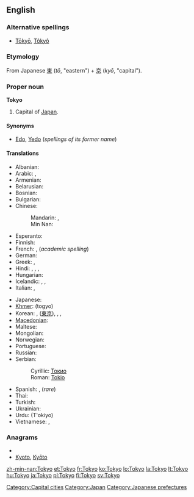 {{wikipedia}}
{{also|tokyō|tōkyo|tōkyō|Tōkyō}}
==English==

===Alternative spellings===
* [[Tōkyō]], [[Tôkyô]]

===Etymology===
From Japanese [[東]] (''tō'', "eastern") + [[京]] (''kyō'', "capital").

===Proper noun===
'''Tokyo'''

# Capital of [[Japan]].

====Synonyms====
* [[Edo]], [[Yedo]] (''spellings of its former name'')

====Translations====
{{trans-top|capital of Japan}}
* Albanian: {{t-|sq|Tokio|xs=Albanian}}
* Arabic: {{t-|ar|طوكيو|m|tr=Tuukyu}},  {{t|ar|توكيو|m|tr=tuukyu}}
* Armenian: {{t-|hy|Տոկիո|tr=Tokio}}
* Belarusian: {{t|be|Токіё|m|tr=Tókijo|xs=Belarusian}}
* Bosnian: {{t-|bs|Tokio|m}}
* Bulgarian: {{t-|bg|Токио|m}}
* Chinese:
*: Mandarin: {{t-|cmn|東京|sc=Hani}}, {{t-|cmn|东京|tr=Dōngjīng|sc=Hani}}
*: Min Nan: {{t|nan|Tang-kiaⁿ|xs=Min Nan}}
* Esperanto: {{t-|eo|Tokio|xs=Esperanto}}
* Finnish: {{t+|fi|Tokio}}
* French: {{t+|fr|Tokyo}}, (''academic spelling'') {{t+|fr|Tōkyō}}
* German: {{t+|de|Tokio}}
* Greek: {{t-|el|Τόκιο|n|tr=Tókio}}, {{t-|el|Τόκυο|n|tr=Tókyo}}
* Hindi: {{t|hi|टोक्यो|tr=T'okyo|xs=Hindi}}, {{t|hi|टोकियो|tr=T'okiyo|xs=Hindi}}, {{t|hi|तोक्यो|tr=Tokyo|xs=Hindi}}, {{t|hi|तोकियो|tr=Tokiyo|xs=Hindi}}
* Hungarian: {{t+|hu|Tokió}}
* Icelandic: {{t-|is|Tokyo}}, {{t|is|Tókýó}}, {{t|is|Tókíó}}
* Italian: {{t-|it|Tokyo|f}}, {{t-|it|Tokio}}
{{trans-mid}}
* Japanese: {{t+|ja|東京|tr=とうきょう, Tōkyō}}
* [[Khmer]]: {{Khmr|[[តូក្យូ]]}} (togyo)
* Korean: {{t+|ko|도쿄|tr=Dokyo|sc=Hang}}, {{t|ko|동경|tr=Donggyeong|sc=Hang}} ([[東京]]), {{t|ko|토쿄|tr=Tokyo|sc=Hang}}, {{t|ko|토오쿄오|tr=Tookyoo|sc=Hang}}, {{t|ko|토우쿄우|tr=Toukyou|sc=Hang}}
* [[Macedonian]]: {{t-|mk|Токио|m|tr=Tókio}}
* Maltese: {{t|mt|Tokjo|xs=Maltese}}
* Mongolian: {{t-|mn|Токио|tr=Tokio|sc=Cyrl|xs=Mongolian}}
* Norwegian: {{t-|no|Tokyo}}
* Portuguese: {{t|pt|Tóquio|m}}
* Russian: {{t-|ru|Токио|m|tr=Tókio}} {{indeclinable}}
* Serbian:
*: Cyrillic: [[Токио#Serbian|Токио]] {{m}}
*: Roman: [[Tokio#Serbian|Tokio]] {{m}}
* Spanish: {{t+|es|Tokio}}, (''rare'') {{t-|es|Tokyo|m}}
* Thai: {{t+|th|โตเกียว|tr=tōgieow}}
* Turkish: {{t-|tr|Tokyo}}
* Ukrainian: {{t|uk|Токіо|m|tr=Tókio|xs=Ukrainian}}
* Urdu: {{fa-Arab|[[ٹوکیو]]}} (T'okiyo)
* Vietnamese: {{t-|vi|Tokyo|xs=Vietnamese}},  {{t|vi|Đông Kinh Đô|xs=Vietnamese}}
{{trans-bottom}}

===Anagrams===
* {{alphagram|kooty}}
* [[Kyoto#English|Kyoto]], [[Kyōto#English|Kyōto]]


[[Category:Capital cities]]
[[Category:Japan]]
[[Category:Japanese prefectures]]

[[zh-min-nan:Tokyo]]
[[et:Tokyo]]
[[fr:Tokyo]]
[[ko:Tokyo]]
[[lo:Tokyo]]
[[la:Tokyo]]
[[lt:Tokyo]]
[[hu:Tokyo]]
[[ja:Tokyo]]
[[pl:Tokyo]]
[[fi:Tokyo]]
[[sv:Tokyo]]
